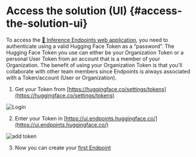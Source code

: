 # Access the solution (UI) {#access-the-solution-ui}

To access the [🤗 Inference Endpoints web application](https://ui.endpoints.huggingface.co/), you need to authenticate using a valid Hugging Face Token as a “password”. The Hugging Face Token you use can either be your Organization Token or a personal User Token from an account that is a member of your Organization. The benefit of using your Organization Token is that you'll collaborate with other team members since Endpoints is always associated with a Token/account (User or Organization).


1. Get your Token from [https://huggingface.co/settings/tokens](https://huggingface.co/settings/tokens) 

<img src="https://raw.githubusercontent.com/huggingface/hf-endpoints-documentation/blob/main/assets/0_login.png" alt="Login" />

2. Enter your Token in [https://ui.endpoints.huggingface.co/](https://ui.endpoints.huggingface.co/) 

<img src="https://raw.githubusercontent.com/huggingface/hf-endpoints-documentation/blob/main/assets/0_token.png" alt="add token" />

3. Now you can create your [first Endpoint](/guides/create_endpoint)
